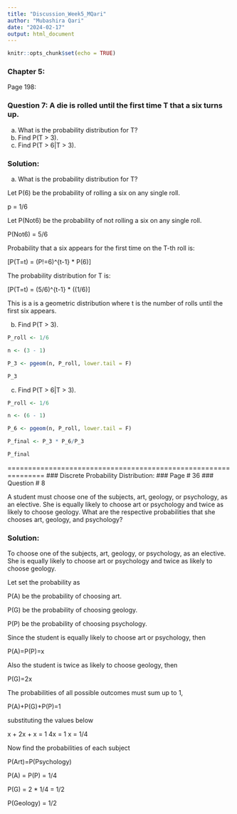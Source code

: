```yaml
---
title: "Discussion_Week5_MQari"
author: "Mubashira Qari"
date: "2024-02-17"
output: html_document
---
```


```r
knitr::opts_chunk$set(echo = TRUE)
```

### Chapter 5:

Page 198:

### Question 7: A die is rolled until the first time T that a six turns up.
(a) What is the probability distribution for T? 
(b) Find P(T > 3).
(c) Find P(T > 6|T > 3).


### Solution:

(a) What is the probability distribution for T? 

Let P(6) be the probability of rolling a six on any single roll.

p = 1/6

Let P(Not6) be the probability of not rolling a six on any single roll.

P(Not6) = 5/6

Probability that a six appears for the first time on the T-th roll is:

\[P(T=t) 
 = (P!=6)^{t-1} * P(6)\]
 
The probability distribution for T is:



\[P(T=t) 
 = (5/6)^{t-1} * ((1/6)\]
 
 This is a is a geometric distribution where t is the number of rolls until the first six appears.
 
(b) Find P(T > 3). 
 
```r

P_roll <- 1/6

n <- (3 - 1)

P_3 <- pgeom(n, P_roll, lower.tail = F)

P_3
```
(c) Find P(T > 6|T > 3).

```r
P_roll <- 1/6

n <- (6 - 1)

P_6 <- pgeom(n, P_roll, lower.tail = F)

P_final <- P_3 * P_6/P_3

P_final

```
 



===============================================================
### Discrete Probability Distribution:
### Page # 36
### Question # 8

A student must choose one of the subjects, art, geology, or psychology, as an
elective. She is equally likely to choose art or psychology and twice as likely
to choose geology. What are the respective probabilities that she chooses art,
geology, and psychology?

### Solution:

To choose one of the subjects, art, geology, or psychology, as an
elective. She is equally likely to choose art or psychology and twice as likely
to choose geology.

Let set the probability as

P(A) be the probability of choosing art.

P(G) be the probability of choosing geology.

P(P) be the probability of choosing psychology.

Since the student is equally likely to choose art or psychology, then

P(A)=P(P)=x

Also the student is twice as likely to choose geology, then

P(G)=2x

The probabilities of all possible outcomes must sum up to 1,

P(A)+P(G)+P(P)=1

substituting the values below

x + 2x + x = 1
4x = 1
x = 1/4

Now find the probabilities of each subject

P(Art)=P(Psychology) 

P(A) = P(P) = 1/4



P(G) = 2 * 1/4 = 1/2

P(Geology) = 1/2




